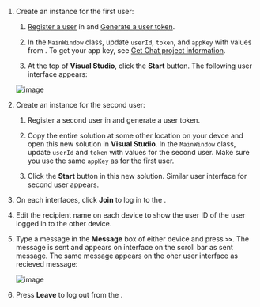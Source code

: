 <PlatformWrapper platform="windows">

1. Create an <Vpl k="CLIENT" /> instance for the first user:

    1. [Register a user](enable#register-a-user) in <Vg k="CONSOLE" /> and [Generate a user token](enable#generate-a-user-token).

    1. In the `MainWindow` class, update `userId`, `token`, and `appKey` with values from <Vg k="CONSOLE" />.  To get your app key, see [Get Chat project information](enable#get-chat-project-information).

    1. At the top of **Visual Studio**, click the **Start** button. The following user interface appears:
    
    ![image](/images/chat/chat-windows-interface.png)   

1. Create an <Vpl k="CLIENT" /> instance for the second user:

   1. Register a second user in <Vg k="CONSOLE" /> and generate a user token.

    1. Copy the entire solution at some other location on your devce and open this new solution in **Visual Studio**. In the `MainWindow` class, update `userId` and `token` with values for the second user. Make sure you use the same `appKey` as for the first user.

    1. Click the **Start** button in this new solution. Similar user interface for second user appears.

1. On each interfaces, click **Join** to log in to the  <Vg k="COMPANY" /> <Vg k="CHAT" />. 

1. Edit the recipient name on each device to show the user ID of the user logged in to the other device.

1. Type a message in the **Message** box of either device and press **`>>`**. The message is sent and appears on interface on the scroll bar as sent message. The same message appears on the oher user interface as recieved message: 
    
    ![image](/images/chat/chat-windows-communication.png)

1. Press **Leave** to log out from the  <Vg k="COMPANY" /> <Vg k="CHAT" />.

</PlatformWrapper>